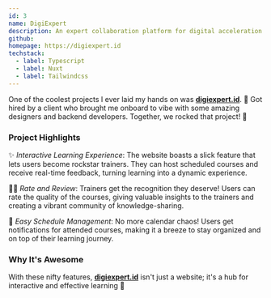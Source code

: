 ```yaml
---
id: 3
name: DigiExpert
description: An expert collaboration platform for digital acceleration in Indonesia.
github:
homepage: https://digiexpert.id
techstack:
  - label: Typescript
  - label: Nuxt
  - label: Tailwindcss
---
```


One of the coolest projects I ever laid my hands on was **[digiexpert.id](https://digiexpert.id)**. 🚀 Got hired by a client who brought me onboard to vibe with some amazing designers and backend developers. Together, we rocked that project! 🤘

### Project Highlights

✨ *Interactive Learning Experience*: The website boasts a slick feature that lets users become rockstar trainers. They can host scheduled courses and receive real-time feedback, turning learning into a dynamic experience.

👩‍🏫 *Rate and Review*: Trainers get the recognition they deserve! Users can rate the quality of the courses, giving valuable insights to the trainers and creating a vibrant community of knowledge-sharing.

📆 *Easy Schedule Management*: No more calendar chaos! Users get notifications for attended courses, making it a breeze to stay organized and on top of their learning journey.

### Why It's Awesome

With these nifty features, **[digiexpert.id](https://digiexpert.id)** isn't just a website; it's a hub for interactive and effective learning 🚀
